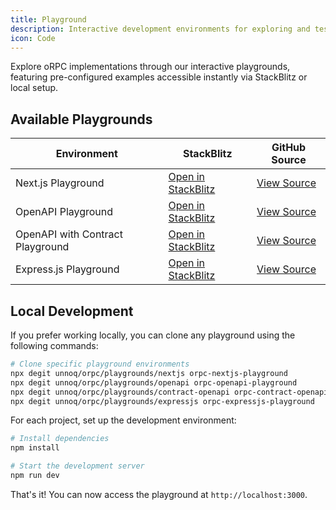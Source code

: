 ```yaml
---
title: Playground
description: Interactive development environments for exploring and testing oRPC functionality.
icon: Code
---
```


Explore oRPC implementations through our interactive playgrounds, 
featuring pre-configured examples accessible instantly via StackBlitz or local setup.

## Available Playgrounds

| Environment | StackBlitz | GitHub Source |
|------------|------------|---------------|
| Next.js Playground | [Open in StackBlitz](https://stackblitz.com/github/unnoq/orpc/tree/main/playgrounds/nextjs?file=src%2Frouter%2Findex.ts) | [View Source](https://github.com/unnoq/orpc/tree/main/playgrounds/nextjs/src/router/index.ts) |
| OpenAPI Playground | [Open in StackBlitz](https://stackblitz.com/github/unnoq/orpc/tree/main/playgrounds/openapi?file=src%2Frouter%2Findex.ts) | [View Source](https://github.com/unnoq/orpc/tree/main/playgrounds/openapi/src/router/index.ts) |
| OpenAPI with Contract Playground | [Open in StackBlitz](https://stackblitz.com/github/unnoq/orpc/tree/main/playgrounds/contract-openapi?file=src%2Frouter%2Findex.ts) | [View Source](https://github.com/unnoq/orpc/tree/main/playgrounds/contract-openapi/src/router/index.ts) |
| Express.js Playground | [Open in StackBlitz](https://stackblitz.com/github/unnoq/orpc/tree/main/playgrounds/expressjs?file=src%2Frouter%2Findex.ts) | [View Source](https://github.com/unnoq/orpc/tree/main/playgrounds/expressjs/src/router/index.ts) |

## Local Development

If you prefer working locally, you can clone any playground using the following commands:

```bash
# Clone specific playground environments
npx degit unnoq/orpc/playgrounds/nextjs orpc-nextjs-playground
npx degit unnoq/orpc/playgrounds/openapi orpc-openapi-playground
npx degit unnoq/orpc/playgrounds/contract-openapi orpc-contract-openapi-playground
npx degit unnoq/orpc/playgrounds/expressjs orpc-expressjs-playground
```

For each project, set up the development environment:

```bash
# Install dependencies
npm install

# Start the development server
npm run dev
```

That's it! You can now access the playground at `http://localhost:3000`.
